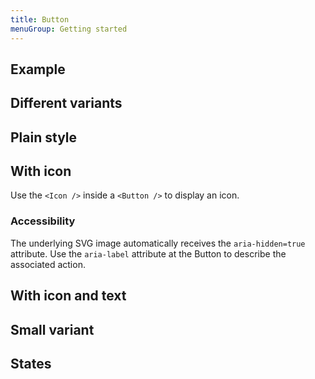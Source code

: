 ```yaml
---
title: Button
menuGroup: Getting started
---
```


## Example

<LiveCodeEditor />

## Different variants

<LiveCodeEditor example="variants" />

## Plain style

<LiveCodeEditor example="plain" />

## With icon

Use the `<Icon />` inside a `<Button />` to display an icon.

### Accessibility

The underlying SVG image automatically receives the `aria-hidden=true`
attribute. Use the `aria-label` attribute at the Button to describe the
associated action.

<LiveCodeEditor example="icon" />

## With icon and text

<LiveCodeEditor example="iconText" />

## Small variant

<LiveCodeEditor example="small" />

## States

<LiveCodeEditor example="states" />
